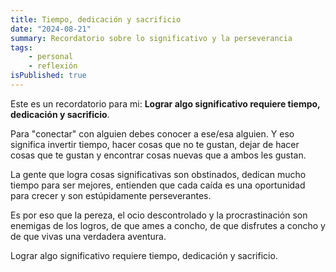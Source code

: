 ```yaml
---
title: Tiempo, dedicación y sacrificio
date: "2024-08-21"
summary: Recordatorio sobre lo significativo y la perseverancia
tags: 
    - personal
    - reflexión
isPublished: true
---
```


Este es un recordatorio para mi: **Lograr algo significativo requiere tiempo, dedicación y sacrificio**.

Para "conectar" con alguien debes conocer a ese/esa alguien. Y eso significa invertir tiempo, hacer cosas que no te gustan, dejar de hacer cosas que te gustan y encontrar cosas nuevas que a ambos les gustan.

La gente que logra cosas significativas son obstinados, dedican mucho tiempo para ser mejores, entienden que cada caída es una oportunidad para crecer y son estúpidamente perseverantes.

Es por eso que la pereza, el ocio descontrolado y la procrastinación son enemigas de los logros, de que ames a concho, de que disfrutes a concho y de que vivas una verdadera aventura.

Lograr algo significativo requiere tiempo, dedicación y sacrificio.